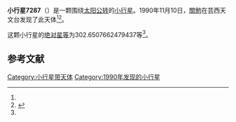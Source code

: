 {{Infobox planet
| bgcolour = #FFFFC0
| name = 7287 Yokokurayama
| symbol = 
| image = 
| caption = 
| discovery = yes
| discovery_ref = 
| discoverer = [[關勉|關勉]]
| discovery_site = [[芸西天文台|芸西天文台]] 
| discovered = 1990年11月10日
| designations = yes
| mp_name = 
| named_after = 
| alt_names = 1990 VN2/ 1979 OF11
| mp_category = [[主带小行星|主带小行星]]
| orbit_ref = <ref name="a">[http://ssd.jpl.nasa.gov/sbdb.cgi?sstr=7287 7287 Yokokurayama] {{Wayback|url=http://ssd.jpl.nasa.gov/sbdb.cgi?sstr=7287 |date=20210723211855 }}，小行星數據庫瀏覽器（JPL Small-Body Database Browser）－[[美国国家航空航天局|美国国家航空航天局]]喷气推进实验室</ref>
| epoch = 2456400.5 (2013年4月18日更新)
| aphelion = {{convert|3.630410245996832|AU|km|3|abbr=on|lk=out}}
| perihelion = {{convert|2.213736253514675|AU|km|3|abbr=on}}
| semimajor = {{convert|2.922073249755753|AU|km|3|abbr=on}}
| eccentricity = 0.242409049
| period = 1824.46306 [[日|日]]<br />5[[儒略年|儒略年]]
| avg_speed = 
| inclination = 13.99749408877354
| asc_node = 141.3975273874147
| mean_anomaly = 
| arg_peri = 302.6507662479437
| satellites = 
| physical_characteristics = yes
| dimensions = 
| mass = 
| density = 
| surface_grav = 
| escape_velocity = 
| sidereal_day = 
| axial_tilt = 
| pole_ecliptic_lat = 
| pole_ecliptic_lon = 
| albedo = 
| temperatures= 
| temp_name1 = 
| mean_temp_1 = 
| max_temp_1 = 
| temp_name2 = 
| max_temp_2 = 
| spectral_type = 
| abs_magnitude = 302.6507662479437
}}

'''小行星7287'''（{{lang-en|7287 Yokokurayama}}）是一颗围绕[[太阳|太阳]][[公转|公转]]的[[小行星|小行星]]。1990年11月10日，[[關勉|關勉]]在芸西天文台发现了此天体<ref name="a" /><ref>{{cite news|title=小行星列表|url=http://cfa-www.harvard.edu/iau/lists/NumberedMPs.txt|accessdate=2013-07-08|newspaper=哈佛大学|archive-date=2008-05-17|archive-url=https://web.archive.org/web/20080517010638/http://cfa-www.harvard.edu/iau/lists/NumberedMPs.txt|dead-url=no}}</ref>。

这颗小行星的[[绝对星等|绝对星等]]为302.6507662479437等<ref name="a" />。

==参考文献==
{{reflist}}
{{Minor Planet Number|[[小行星7286|小行星7286]]|[[小行星7288|小行星7288]]}}

{{小天体}}

[[Category:小行星带天体|Category:小行星带天体]]
[[Category:1990年发现的小行星|Category:1990年发现的小行星]]

{{asteroid-stub}}